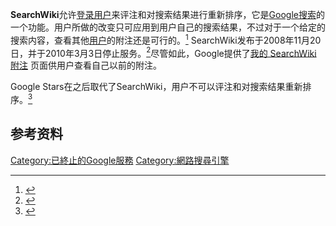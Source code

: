 {{noteTA|G1=IT}}
'''SearchWiki'''允许[[登录用户|登录用户]]来评注和对搜索结果进行重新排序，它是[[Google搜索|Google搜索]]的一个功能。用户所做的改变只可应用到用户自己的搜索结果，不过对于一个给定的搜索内容，查看其他[[用户|用户]]的附注还是可行的。<ref>{{cite web|title=SearchWiki: make search your own|url=http://googleblog.blogspot.com/2008/11/searchwiki-make-search-your-own.html|accessdate=2008-11-20|archive-date=2020-11-29|archive-url=https://web.archive.org/web/20201129023813/https://googleblog.blogspot.com/2008/11/searchwiki-make-search-your-own.html|dead-url=no}}</ref> SearchWiki发布于2008年11月20日，并于2010年3月3日停止服务。<ref>{{cite web|title=Stars Make Search More Personal|url=http://googleblog.blogspot.com/2010/03/stars-make-search-more-personal.html|author=Google Blog|date=2010-03-03|accessdate=2010-03-14|archive-date=2020-11-09|archive-url=https://web.archive.org/web/20201109020529/https://googleblog.blogspot.com/2010/03/stars-make-search-more-personal.html|dead-url=no}}</ref>尽管如此，Google提供了[http://www.google.com/reviews/w 我的 SearchWiki 附注] {{Wayback|url=http://www.google.com/reviews/w |date=20170408071433 }} 页面供用户查看自己以前的附注。

Google Stars在之后取代了SearchWiki，用户不可以评注和对搜索结果重新排序。<ref>{{cite web|title=Help and Learn from Others:Google Sidewiki|author=GoogleBlog|url=http://googleblog.blogspot.com/2009/09/help-and-learn-from-others-as-you.html|date=2009-09-23|accessdate=2010-03-14|archive-date=2010-12-02|archive-url=https://web.archive.org/web/20101202052724/http://googleblog.blogspot.com/2009/09/help-and-learn-from-others-as-you.html|dead-url=no}}</ref>

== 参考资料 ==
{{reflist}}

{{Google Inc.}}

[[Category:已終止的Google服務|Category:已終止的Google服務]]
[[Category:網路搜尋引擎|Category:網路搜尋引擎]]

{{website-stub}}